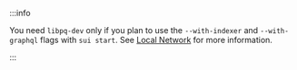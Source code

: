 :::info

You need `libpq-dev` only if you plan to use the `--with-indexer` and `--with-graphql` flags with `sui start`. See [Local Network](/guides/developer/getting-started/local-network.mdx#start-the-local-network) for more information.

:::